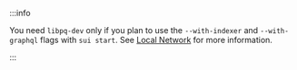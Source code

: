 :::info

You need `libpq-dev` only if you plan to use the `--with-indexer` and `--with-graphql` flags with `sui start`. See [Local Network](/guides/developer/getting-started/local-network.mdx#start-the-local-network) for more information.

:::